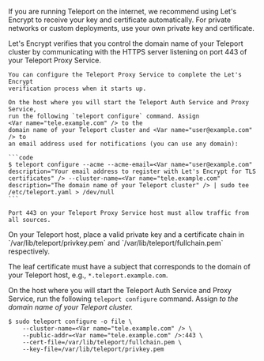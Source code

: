 If you are running Teleport on the internet, we recommend using Let's Encrypt to
receive your key and certificate automatically. For private networks or custom
deployments, use your own private key and certificate.
<Tabs>

  <TabItem label="Public internet deployment with Let's Encrypt">
    Let's Encrypt verifies that you control the domain name of your Teleport cluster
    by communicating with the HTTPS server listening on port 443 of your Teleport
    Proxy Service.

    You can configure the Teleport Proxy Service to complete the Let's Encrypt
    verification process when it starts up.

    On the host where you will start the Teleport Auth Service and Proxy Service,
    run the following `teleport configure` command. Assign 
    <Var name="tele.example.com" /> to the
    domain name of your Teleport cluster and <Var name="user@example.com" /> to
    an email address used for notifications (you can use any domain):

    ```code
    $ teleport configure --acme --acme-email=<Var name="user@example.com" description="Your email address to register with Let's Encrypt for TLS certificates" /> --cluster-name=<Var name="tele.example.com" description="The domain name of your Teleport cluster" /> | sudo tee /etc/teleport.yaml > /dev/null
    ```

    Port 443 on your Teleport Proxy Service host must allow traffic from all sources.
  </TabItem>

  <TabItem label="Private network deployment">
  On your Teleport host, place a valid private key and a certificate chain in `/var/lib/teleport/privkey.pem`
  and `/var/lib/teleport/fullchain.pem` respectively.

  The leaf certificate must have a subject that corresponds to the domain of your Teleport host, e.g., `*.teleport.example.com`.

  On the host where you will start the Teleport Auth Service and Proxy Service,
  run the following `teleport configure` command. Assign <Var
  name="tele.example.com" /> to the domain name of your Teleport cluster.

  ```code
  $ sudo teleport configure -o file \
      --cluster-name=<Var name="tele.example.com" /> \
      --public-addr=<Var name="tele.example.com" />:443 \
      --cert-file=/var/lib/teleport/fullchain.pem \
      --key-file=/var/lib/teleport/privkey.pem
  ```
  </TabItem>

</Tabs>

